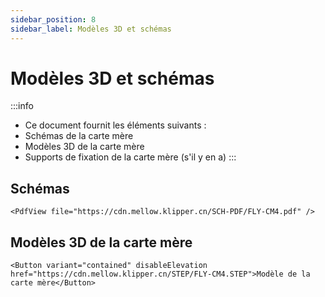 ```yaml
---
sidebar_position: 8
sidebar_label: Modèles 3D et schémas
---
```


# Modèles 3D et schémas

:::info
* Ce document fournit les éléments suivants :
* Schémas de la carte mère
* Modèles 3D de la carte mère
* Supports de fixation de la carte mère (s'il y en a)
:::

## Schémas

    <PdfView file="https://cdn.mellow.klipper.cn/SCH-PDF/FLY-CM4.pdf" />


## Modèles 3D de la carte mère

    <Button variant="contained" disableElevation href="https://cdn.mellow.klipper.cn/STEP/FLY-CM4.STEP">Modèle de la carte mère</Button>